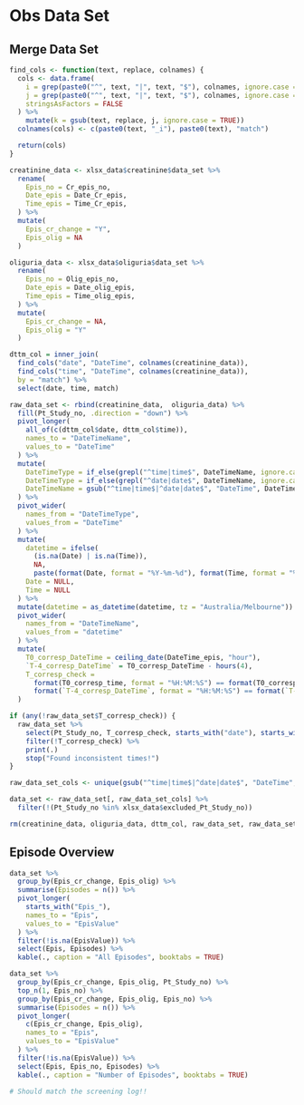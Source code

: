 # Obs Data Set

## Merge Data Set

```r
find_cols <- function(text, replace, colnames) {
  cols <- data.frame(
    i = grep(paste0("^", text, "|", text, "$"), colnames, ignore.case = TRUE),
    j = grep(paste0("^", text, "|", text, "$"), colnames, ignore.case = TRUE, value = TRUE),
    stringsAsFactors = FALSE
  ) %>%
    mutate(k = gsub(text, replace, j, ignore.case = TRUE))
  colnames(cols) <- c(paste0(text, "_i"), paste0(text), "match")

  return(cols)
}
```

```r
creatinine_data <- xlsx_data$creatinine$data_set %>%
  rename(
    Epis_no = Cr_epis_no,
    Date_epis = Date_Cr_epis,
    Time_epis = Time_Cr_epis,
  ) %>%
  mutate(
    Epis_cr_change = "Y",
    Epis_olig = NA
  )

oliguria_data <- xlsx_data$oliguria$data_set %>%
  rename(
    Epis_no = Olig_epis_no,
    Date_epis = Date_olig_epis,
    Time_epis = Time_olig_epis,
  ) %>%
  mutate(
    Epis_cr_change = NA,
    Epis_olig = "Y"
  )

dttm_col = inner_join(
  find_cols("date", "DateTime", colnames(creatinine_data)),
  find_cols("time", "DateTime", colnames(creatinine_data)),
  by = "match") %>%
  select(date, time, match)

raw_data_set <- rbind(creatinine_data,  oliguria_data) %>%
  fill(Pt_Study_no, .direction = "down") %>%
  pivot_longer(
    all_of(c(dttm_col$date, dttm_col$time)),
    names_to = "DateTimeName",
    values_to = "DateTime"
  ) %>%
  mutate(
    DateTimeType = if_else(grepl("^time|time$", DateTimeName, ignore.case = TRUE), "Time", ""),
    DateTimeType = if_else(grepl("^date|date$", DateTimeName, ignore.case = TRUE), "Date", DateTimeType),
    DateTimeName = gsub("^time|time$|^date|date$", "DateTime", DateTimeName, ignore.case = TRUE)
  ) %>%
  pivot_wider(
    names_from = "DateTimeType",
    values_from = "DateTime"
  ) %>%
  mutate(
    datetime = ifelse(
      (is.na(Date) | is.na(Time)),
      NA,
      paste(format(Date, format = "%Y-%m-%d"), format(Time, format = "%H:%M:%S"))),
    Date = NULL,
    Time = NULL
  ) %>%
  mutate(datetime = as_datetime(datetime, tz = "Australia/Melbourne")) %>%
  pivot_wider(
    names_from = "DateTimeName",
    values_from = "datetime"
  ) %>%
  mutate(
    T0_corresp_DateTime = ceiling_date(DateTime_epis, "hour"),
    `T-4_corresp_DateTime` = T0_corresp_DateTime - hours(4),
    T_corresp_check =
      format(T0_corresp_time, format = "%H:%M:%S") == format(T0_corresp_DateTime, format = "%H:%M:%S") &
      format(`T-4_corresp_DateTime`, format = "%H:%M:%S") == format(`T-4_corresp_DateTime`, format = "%H:%M:%S")
  )

if (any(!raw_data_set$T_corresp_check)) {
  raw_data_set %>%
    select(Pt_Study_no, T_corresp_check, starts_with("date"), starts_with("time"), ends_with("time")) %>%
    filter(!T_corresp_check) %>%
    print(.)
    stop("Found inconsistent times!")
}

raw_data_set_cols <- unique(gsub("^time|time$|^date|date$", "DateTime", colnames(creatinine_data), ignore.case = TRUE))

data_set <- raw_data_set[, raw_data_set_cols] %>%
  filter(!(Pt_Study_no %in% xlsx_data$excluded_Pt_Study_no))

rm(creatinine_data, oliguria_data, dttm_col, raw_data_set, raw_data_set_cols, find_cols)
```

## Episode Overview

```r
data_set %>%
  group_by(Epis_cr_change, Epis_olig) %>%
  summarise(Episodes = n()) %>%
  pivot_longer(
    starts_with("Epis_"),
    names_to = "Epis",
    values_to = "EpisValue"
  ) %>%
  filter(!is.na(EpisValue)) %>%
  select(Epis, Episodes) %>%
  kable(., caption = "All Episodes", booktabs = TRUE)

data_set %>%
  group_by(Epis_cr_change, Epis_olig, Pt_Study_no) %>%
  top_n(1, Epis_no) %>%
  group_by(Epis_cr_change, Epis_olig, Epis_no) %>%
  summarise(Episodes = n()) %>%
  pivot_longer(
    c(Epis_cr_change, Epis_olig),
    names_to = "Epis",
    values_to = "EpisValue"
  ) %>%
  filter(!is.na(EpisValue)) %>%
  select(Epis, Epis_no, Episodes) %>%
  kable(., caption = "Number of Episodes", booktabs = TRUE)

# Should match the screening log!!
```
